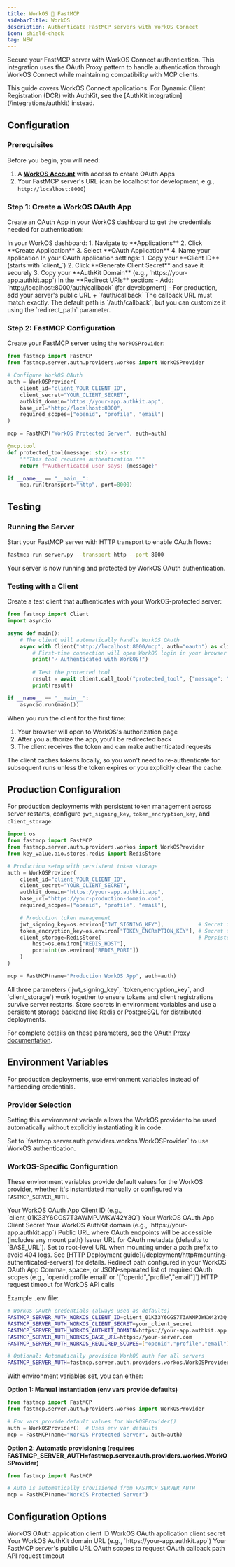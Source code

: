 ```yaml
---
title: WorkOS 🤝 FastMCP
sidebarTitle: WorkOS
description: Authenticate FastMCP servers with WorkOS Connect
icon: shield-check
tag: NEW
---
```



<VersionBadge version="2.12.0" />

Secure your FastMCP server with WorkOS Connect authentication. This integration uses the OAuth Proxy pattern to handle authentication through WorkOS Connect while maintaining compatibility with MCP clients.

<Note>
This guide covers WorkOS Connect applications. For Dynamic Client Registration (DCR) with AuthKit, see the [AuthKit integration](/integrations/authkit) instead.
</Note>

## Configuration

### Prerequisites

Before you begin, you will need:
1. A **[WorkOS Account](https://workos.com/)** with access to create OAuth Apps
2. Your FastMCP server's URL (can be localhost for development, e.g., `http://localhost:8000`)

### Step 1: Create a WorkOS OAuth App

Create an OAuth App in your WorkOS dashboard to get the credentials needed for authentication:

<Steps>
<Step title="Create OAuth Application">
In your WorkOS dashboard:
1. Navigate to **Applications**
2. Click **Create Application** 
3. Select **OAuth Application**
4. Name your application
</Step>

<Step title="Get Credentials">
In your OAuth application settings:
1. Copy your **Client ID** (starts with `client_`)
2. Click **Generate Client Secret** and save it securely
3. Copy your **AuthKit Domain** (e.g., `https://your-app.authkit.app`)
</Step>

<Step title="Configure Redirect URI">
In the **Redirect URIs** section:
- Add: `http://localhost:8000/auth/callback` (for development)
- For production, add your server's public URL + `/auth/callback`

<Warning>
The callback URL must match exactly. The default path is `/auth/callback`, but you can customize it using the `redirect_path` parameter.
</Warning>
</Step>
</Steps>

### Step 2: FastMCP Configuration

Create your FastMCP server using the `WorkOSProvider`:

```python server.py
from fastmcp import FastMCP
from fastmcp.server.auth.providers.workos import WorkOSProvider

# Configure WorkOS OAuth
auth = WorkOSProvider(
    client_id="client_YOUR_CLIENT_ID",
    client_secret="YOUR_CLIENT_SECRET",
    authkit_domain="https://your-app.authkit.app",
    base_url="http://localhost:8000",
    required_scopes=["openid", "profile", "email"]
)

mcp = FastMCP("WorkOS Protected Server", auth=auth)

@mcp.tool
def protected_tool(message: str) -> str:
    """This tool requires authentication."""
    return f"Authenticated user says: {message}"

if __name__ == "__main__":
    mcp.run(transport="http", port=8000)
```

## Testing

### Running the Server

Start your FastMCP server with HTTP transport to enable OAuth flows:

```bash
fastmcp run server.py --transport http --port 8000
```

Your server is now running and protected by WorkOS OAuth authentication.

### Testing with a Client

Create a test client that authenticates with your WorkOS-protected server:

```python client.py
from fastmcp import Client
import asyncio

async def main():    
    # The client will automatically handle WorkOS OAuth
    async with Client("http://localhost:8000/mcp", auth="oauth") as client:
        # First-time connection will open WorkOS login in your browser
        print("✓ Authenticated with WorkOS!")
        
        # Test the protected tool
        result = await client.call_tool("protected_tool", {"message": "Hello!"})
        print(result)

if __name__ == "__main__":
    asyncio.run(main())
```

When you run the client for the first time:
1. Your browser will open to WorkOS's authorization page
2. After you authorize the app, you'll be redirected back
3. The client receives the token and can make authenticated requests

<Info>
The client caches tokens locally, so you won't need to re-authenticate for subsequent runs unless the token expires or you explicitly clear the cache.
</Info>

## Production Configuration

<VersionBadge version="2.13.0" />

For production deployments with persistent token management across server restarts, configure `jwt_signing_key`, `token_encryption_key`, and `client_storage`:

```python server.py
import os
from fastmcp import FastMCP
from fastmcp.server.auth.providers.workos import WorkOSProvider
from key_value.aio.stores.redis import RedisStore

# Production setup with persistent token storage
auth = WorkOSProvider(
    client_id="client_YOUR_CLIENT_ID",
    client_secret="YOUR_CLIENT_SECRET",
    authkit_domain="https://your-app.authkit.app",
    base_url="https://your-production-domain.com",
    required_scopes=["openid", "profile", "email"],

    # Production token management
    jwt_signing_key=os.environ["JWT_SIGNING_KEY"],           # Secret for signing JWT tokens
    token_encryption_key=os.environ["TOKEN_ENCRYPTION_KEY"], # Secret for encrypting tokens at rest
    client_storage=RedisStore(                               # Persistent storage for client registrations
        host=os.environ["REDIS_HOST"],
        port=int(os.environ["REDIS_PORT"])
    )
)

mcp = FastMCP(name="Production WorkOS App", auth=auth)
```

<Note>
All three parameters (`jwt_signing_key`, `token_encryption_key`, and `client_storage`) work together to ensure tokens and client registrations survive server restarts. Store secrets in environment variables and use a persistent storage backend like Redis or PostgreSQL for distributed deployments.

For complete details on these parameters, see the [OAuth Proxy documentation](/servers/auth/oauth-proxy#configuration-parameters).
</Note>

## Environment Variables

<VersionBadge version="2.12.1" />

For production deployments, use environment variables instead of hardcoding credentials.

### Provider Selection

Setting this environment variable allows the WorkOS provider to be used automatically without explicitly instantiating it in code.

<Card>
<ParamField path="FASTMCP_SERVER_AUTH" default="Not set">
Set to `fastmcp.server.auth.providers.workos.WorkOSProvider` to use WorkOS authentication.
</ParamField>
</Card>

### WorkOS-Specific Configuration

These environment variables provide default values for the WorkOS provider, whether it's instantiated manually or configured via `FASTMCP_SERVER_AUTH`.

<Card>
<ParamField path="FASTMCP_SERVER_AUTH_WORKOS_CLIENT_ID" required>
Your WorkOS OAuth App Client ID (e.g., `client_01K33Y6GGS7T3AWMPJWKW42Y3Q`)
</ParamField>

<ParamField path="FASTMCP_SERVER_AUTH_WORKOS_CLIENT_SECRET" required>
Your WorkOS OAuth App Client Secret
</ParamField>

<ParamField path="FASTMCP_SERVER_AUTH_WORKOS_AUTHKIT_DOMAIN" required>
Your WorkOS AuthKit domain (e.g., `https://your-app.authkit.app`)
</ParamField>

<ParamField path="FASTMCP_SERVER_AUTH_WORKOS_BASE_URL" default="http://localhost:8000">
Public URL where OAuth endpoints will be accessible (includes any mount path)
</ParamField>

<ParamField path="FASTMCP_SERVER_AUTH_WORKOS_ISSUER_URL" default="Uses BASE_URL">
Issuer URL for OAuth metadata (defaults to `BASE_URL`). Set to root-level URL when mounting under a path prefix to avoid 404 logs. See [HTTP Deployment guide](/deployment/http#mounting-authenticated-servers) for details.
</ParamField>

<ParamField path="FASTMCP_SERVER_AUTH_WORKOS_REDIRECT_PATH" default="/auth/callback">
Redirect path configured in your WorkOS OAuth App
</ParamField>

<ParamField path="FASTMCP_SERVER_AUTH_WORKOS_REQUIRED_SCOPES" default="[]">
Comma-, space-, or JSON-separated list of required OAuth scopes (e.g., `openid profile email` or `["openid","profile","email"]`)
</ParamField>

<ParamField path="FASTMCP_SERVER_AUTH_WORKOS_TIMEOUT_SECONDS" default="10">
HTTP request timeout for WorkOS API calls
</ParamField>
</Card>

Example `.env` file:
```bash
# WorkOS OAuth credentials (always used as defaults)
FASTMCP_SERVER_AUTH_WORKOS_CLIENT_ID=client_01K33Y6GGS7T3AWMPJWKW42Y3Q
FASTMCP_SERVER_AUTH_WORKOS_CLIENT_SECRET=your_client_secret
FASTMCP_SERVER_AUTH_WORKOS_AUTHKIT_DOMAIN=https://your-app.authkit.app
FASTMCP_SERVER_AUTH_WORKOS_BASE_URL=https://your-server.com
FASTMCP_SERVER_AUTH_WORKOS_REQUIRED_SCOPES=["openid","profile","email"]

# Optional: Automatically provision WorkOS auth for all servers
FASTMCP_SERVER_AUTH=fastmcp.server.auth.providers.workos.WorkOSProvider
```

With environment variables set, you can either:

**Option 1: Manual instantiation (env vars provide defaults)**
```python server.py
from fastmcp import FastMCP
from fastmcp.server.auth.providers.workos import WorkOSProvider

# Env vars provide default values for WorkOSProvider()
auth = WorkOSProvider()  # Uses env var defaults
mcp = FastMCP(name="WorkOS Protected Server", auth=auth)
```

**Option 2: Automatic provisioning (requires FASTMCP_SERVER_AUTH=fastmcp.server.auth.providers.workos.WorkOSProvider)**
```python server.py
from fastmcp import FastMCP

# Auth is automatically provisioned from FASTMCP_SERVER_AUTH
mcp = FastMCP(name="WorkOS Protected Server")
```

## Configuration Options

<Card>
<ParamField path="client_id" required>
WorkOS OAuth application client ID
</ParamField>

<ParamField path="client_secret" required>
WorkOS OAuth application client secret
</ParamField>

<ParamField path="authkit_domain" required>
Your WorkOS AuthKit domain URL (e.g., `https://your-app.authkit.app`)
</ParamField>

<ParamField path="base_url" required>
Your FastMCP server's public URL
</ParamField>

<ParamField path="required_scopes" default="[]">
OAuth scopes to request
</ParamField>

<ParamField path="redirect_path" default="/auth/callback">
OAuth callback path
</ParamField>

<ParamField path="timeout_seconds" default="10">
API request timeout
</ParamField>
</Card>